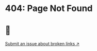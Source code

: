 <div className="text-center py-20">

# 404: Page Not Found

# 🤷

[Submit an issue about broken links ↗](https://github.com/ecosystemai/ecosystem.ai/issues/new?title=Found%20broken%20%60%2Fdocs%60%20link.%20Please%20fix!&labels=bug)

</div>
